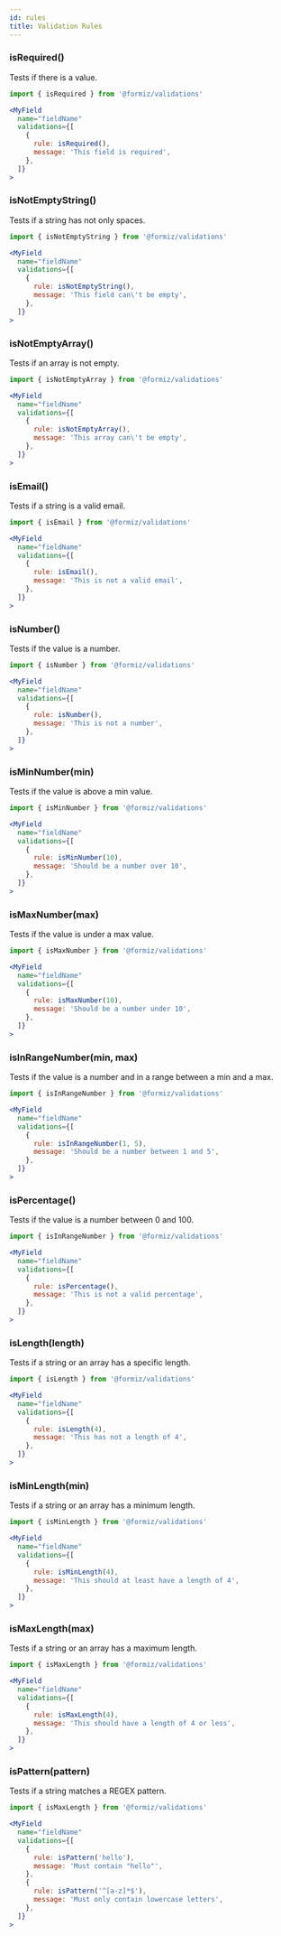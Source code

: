 ```yaml
---
id: rules
title: Validation Rules
---
```


### isRequired()

Tests if there is a value.

```jsx
import { isRequired } from '@formiz/validations'

<MyField
  name="fieldName"
  validations={[
    {
      rule: isRequired(),
      message: 'This field is required',
    },
  ]}
>
```

### isNotEmptyString()

Tests if a string has not only spaces.

```jsx
import { isNotEmptyString } from '@formiz/validations'

<MyField
  name="fieldName"
  validations={[
    {
      rule: isNotEmptyString(),
      message: 'This field can\'t be empty',
    },
  ]}
>
```

### isNotEmptyArray()

Tests if an array is not empty.

```jsx
import { isNotEmptyArray } from '@formiz/validations'

<MyField
  name="fieldName"
  validations={[
    {
      rule: isNotEmptyArray(),
      message: 'This array can\'t be empty',
    },
  ]}
>
```

### isEmail()

Tests if a string is a valid email.

```jsx
import { isEmail } from '@formiz/validations'

<MyField
  name="fieldName"
  validations={[
    {
      rule: isEmail(),
      message: 'This is not a valid email',
    },
  ]}
>
```

### isNumber()

Tests if the value is a number.

```jsx
import { isNumber } from '@formiz/validations'

<MyField
  name="fieldName"
  validations={[
    {
      rule: isNumber(),
      message: 'This is not a number',
    },
  ]}
>
```

### isMinNumber(min)

Tests if the value is above a min value.

```jsx
import { isMinNumber } from '@formiz/validations'

<MyField
  name="fieldName"
  validations={[
    {
      rule: isMinNumber(10),
      message: 'Should be a number over 10',
    },
  ]}
>
```

### isMaxNumber(max)

Tests if the value is under a max value.

```jsx
import { isMaxNumber } from '@formiz/validations'

<MyField
  name="fieldName"
  validations={[
    {
      rule: isMaxNumber(10),
      message: 'Should be a number under 10',
    },
  ]}
>
```

### isInRangeNumber(min, max)

Tests if the value is a number and in a range between a min and a max.

```jsx
import { isInRangeNumber } from '@formiz/validations'

<MyField
  name="fieldName"
  validations={[
    {
      rule: isInRangeNumber(1, 5),
      message: 'Should be a number between 1 and 5',
    },
  ]}
>
```

### isPercentage()

Tests if the value is a number between 0 and 100.

```jsx
import { isInRangeNumber } from '@formiz/validations'

<MyField
  name="fieldName"
  validations={[
    {
      rule: isPercentage(),
      message: 'This is not a valid percentage',
    },
  ]}
>
```

### isLength(length)

Tests if a string or an array has a specific length.

```jsx
import { isLength } from '@formiz/validations'

<MyField
  name="fieldName"
  validations={[
    {
      rule: isLength(4),
      message: 'This has not a length of 4',
    },
  ]}
>
```

### isMinLength(min)

Tests if a string or an array has a minimum length.

```jsx
import { isMinLength } from '@formiz/validations'

<MyField
  name="fieldName"
  validations={[
    {
      rule: isMinLength(4),
      message: 'This should at least have a length of 4',
    },
  ]}
>
```

### isMaxLength(max)

Tests if a string or an array has a maximum length.

```jsx
import { isMaxLength } from '@formiz/validations'

<MyField
  name="fieldName"
  validations={[
    {
      rule: isMaxLength(4),
      message: 'This should have a length of 4 or less',
    },
  ]}
>
```

### isPattern(pattern)

Tests if a string matches a REGEX pattern.

```jsx
import { isMaxLength } from '@formiz/validations'

<MyField
  name="fieldName"
  validations={[
    {
      rule: isPattern('hello'),
      message: 'Must contain "hello"',
    },
    {
      rule: isPattern('^[a-z]*$'),
      message: 'Must only contain lowercase letters',
    },
  ]}
>
```
